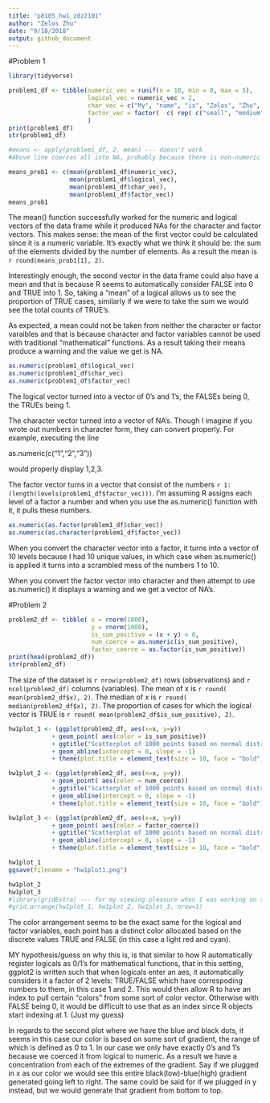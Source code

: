 ```yaml
---
title: "p8105_hw1_zdz2101"
author: "Zelos Zhu"
date: "9/18/2018"
output: github_document
---
```


#Problem 1
```r
library(tidyverse)
```

```r
problem1_df <- tibble(numeric_vec = runif(n = 10, min = 0, max = 5),
                      logical_vec = numeric_vec > 2,
                      char_vec = c("My", "name", "is", "Zelos", "Zhu", "and", "I", "like", "to", "eat"),
                      factor_vec = factor(  c( rep( c("small", "medium", "large"), 3), "x-large")  )
                      )
print(problem1_df)
str(problem1_df)

#means <- apply(problem1_df, 2, mean) --- doesn't work
#Above line coerces all into NA, probably because there is non-numeric in it, good to know

means_prob1 <- c(mean(problem1_df$numeric_vec),
                 mean(problem1_df$logical_vec),
                 mean(problem1_df$char_vec),
                 mean(problem1_df$factor_vec))
means_prob1
```

The mean() function successfully worked for the numeric and logical vectors of the data frame while it produced NAs for the character and factor vectors. This makes sense: the mean of the first vector could be calculated since it is a numeric variable. It's exactly what we think it should be: the sum of the elements divided by the number of elements. As a result the mean is `r round(means_prob1[1], 2)`. 

Interestingly enough, the second vector in the data frame could also have a mean and that is because R seems to automatically consider FALSE into 0 and TRUE into 1. So, taking a "mean" of a logical allows us to see the proportion of TRUE cases, similarly if we were to take the sum we would see the total counts of TRUE's. 

As expected, a mean could not be taken from neither the character or factor varaibles and that is because character and factor variables cannot be used with traditional "mathematical" functions. As a result taking their means produce a warning and the value we get is NA. 

```r
as.numeric(problem1_df$logical_vec)
as.numeric(problem1_df$char_vec)
as.numeric(problem1_df$factor_vec)
```

The logical vector turned into a vector of 0's and 1's, the FALSEs being 0, the TRUEs being 1.

The character vector turned into a vector of NA's. Though I imagine if you wrote out numbers in character form, they can convert properly. For example, executing the line

as.numeric(c("1","2","3")) 

would properly display 1,2,3. 

The factor vector turns in a vector that consist of the numbers `r 1:(length(levels(problem1_df$factor_vec)))`. I'm assuming R assigns each level of a factor a number and when you use the as.numeric() function with it, it pulls these numbers. 

```r
as.numeric(as.factor(problem1_df$char_vec))
as.numeric(as.character(problem1_df$factor_vec))
```

When you convert the character vector into a factor, it turns into a vector of 10 levels because I had 10 unique values, in which case when as.numeric() is applied it turns into a scrambled mess of the numbers 1 to 10. 

When you convert the factor vector into character and then attempt to use as.numeric() it displays a warning and we get a vector of NA's.


#Problem 2
```r
problem2_df <- tibble( x = rnorm(1000),
                       y = rnorm(1000),
                       is_sum_positive = (x + y) > 0,
                       num_coerce = as.numeric(is_sum_positive),
                       factor_coerce = as.factor(is_sum_positive))
print(head(problem2_df))
str(problem2_df)
```

The size of the dataset is `r nrow(problem2_df)` rows (observations) and `r ncol(problem2_df)` columns (variables).
The mean of x is `r round( mean(problem2_df$x), 2)`.
The median of x is `r round( median(problem2_df$x), 2)`.
The proportion of cases for which the logical vector is TRUE is `r round( mean(problem2_df$is_sum_positive), 2)`. 

```r
hw1plot_1 <- (ggplot(problem2_df, aes(x=x, y=y))
            + geom_point( aes(color = is_sum_positive))
            + ggtitle("Scatterplot of 1000 points based on normal distribution")
            + geom_abline(intercept = 0, slope = -1)
            + theme(plot.title = element_text(size = 10, face = "bold")))

hw1plot_2 <- (ggplot(problem2_df, aes(x=x, y=y))
            + geom_point( aes(color = num_coerce))
            + ggtitle("Scatterplot of 1000 points based on normal distribution")
            + geom_abline(intercept = 0, slope = -1)
            + theme(plot.title = element_text(size = 10, face = "bold")))

hw1plot_3 <- (ggplot(problem2_df, aes(x=x, y=y))
            + geom_point( aes(color = factor_coerce))
            + ggtitle("Scatterplot of 1000 points based on normal distribution")
            + geom_abline(intercept = 0, slope = -1)
            + theme(plot.title = element_text(size = 10, face = "bold")))

hw1plot_1
ggsave(filename = "hw1plot1.png")

hw1plot_2
hw1plot_3
#library(gridExtra) --- for my viewing pleasure when I was working on this so I don't have to scroll through in viewer
#grid.arrange(hw1plot_1, hw1plot_2, hw1plot_3, nrow=1)
```

The color arrangement seems to be the exact same for the logical and factor variables, each point has a distinct color allocated based on the discrete values TRUE and FALSE (in this case a light red and cyan).

MY hypothesis/guess on why this is, is that similar to how R automatically register logicals as 0/1's for mathematical functions, that in this setting, ggplot2 is written such that when logicals enter an aes, it automatically considers it a factor of 2 levels: TRUE/FALSE which have correspoding numbers to them, in this case 1 and 2. This would then allow R to have an index to pull certain "colors" from some sort of color vector. Otherwise with FALSE being 0, it would be difficult to use that as an index since R objects start indexing at 1. (Just my guess)

In regards to the second plot where we have the blue and black dots, it seems in this case our color is based on some sort of gradient, the range of which is defined as 0 to 1. In our case we only have exactly 0's and 1's because we coerced it from logical to numeric. As a result we have a concentration from each of the extremes of the gradient. Say if we plugged in x as our color we would see this entire black(low)-blue(high) gradient generated going left to right. The same could be said for if we plugged in y instead, but we would generate that gradient from bottom to top. 